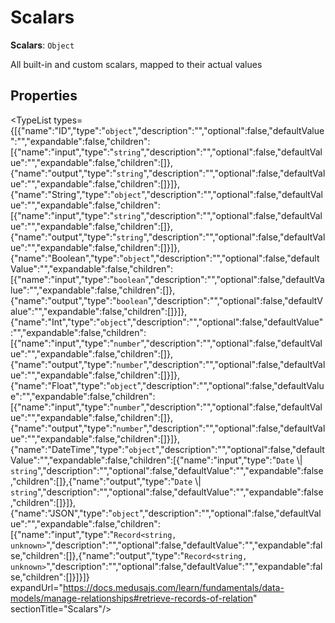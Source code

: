
# Scalars

 **Scalars**: `Object`

All built-in and custom scalars, mapped to their actual values

## Properties

<TypeList types={[{"name":"ID","type":"`object`","description":"","optional":false,"defaultValue":"","expandable":false,"children":[{"name":"input","type":"`string`","description":"","optional":false,"defaultValue":"","expandable":false,"children":[]},{"name":"output","type":"`string`","description":"","optional":false,"defaultValue":"","expandable":false,"children":[]}]},{"name":"String","type":"`object`","description":"","optional":false,"defaultValue":"","expandable":false,"children":[{"name":"input","type":"`string`","description":"","optional":false,"defaultValue":"","expandable":false,"children":[]},{"name":"output","type":"`string`","description":"","optional":false,"defaultValue":"","expandable":false,"children":[]}]},{"name":"Boolean","type":"`object`","description":"","optional":false,"defaultValue":"","expandable":false,"children":[{"name":"input","type":"`boolean`","description":"","optional":false,"defaultValue":"","expandable":false,"children":[]},{"name":"output","type":"`boolean`","description":"","optional":false,"defaultValue":"","expandable":false,"children":[]}]},{"name":"Int","type":"`object`","description":"","optional":false,"defaultValue":"","expandable":false,"children":[{"name":"input","type":"`number`","description":"","optional":false,"defaultValue":"","expandable":false,"children":[]},{"name":"output","type":"`number`","description":"","optional":false,"defaultValue":"","expandable":false,"children":[]}]},{"name":"Float","type":"`object`","description":"","optional":false,"defaultValue":"","expandable":false,"children":[{"name":"input","type":"`number`","description":"","optional":false,"defaultValue":"","expandable":false,"children":[]},{"name":"output","type":"`number`","description":"","optional":false,"defaultValue":"","expandable":false,"children":[]}]},{"name":"DateTime","type":"`object`","description":"","optional":false,"defaultValue":"","expandable":false,"children":[{"name":"input","type":"`Date` \\| `string`","description":"","optional":false,"defaultValue":"","expandable":false,"children":[]},{"name":"output","type":"`Date` \\| `string`","description":"","optional":false,"defaultValue":"","expandable":false,"children":[]}]},{"name":"JSON","type":"`object`","description":"","optional":false,"defaultValue":"","expandable":false,"children":[{"name":"input","type":"`Record<string, unknown>`","description":"","optional":false,"defaultValue":"","expandable":false,"children":[]},{"name":"output","type":"`Record<string, unknown>`","description":"","optional":false,"defaultValue":"","expandable":false,"children":[]}]}]} expandUrl="https://docs.medusajs.com/learn/fundamentals/data-models/manage-relationships#retrieve-records-of-relation" sectionTitle="Scalars"/>

